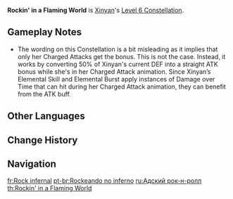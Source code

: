 {{Constellation Infobox
|image       = Constellation Rockin' in a Flaming World.png
|description = Decreases the Stamina Consumption of Xinyan's [[Dance on Fire|Charged Attacks]] by 30%. Additionally, Xinyan's Charged Attacks gain an ATK Bonus equal to 50% of her DEF.
|level       = 6
|character   = Xinyan
|scale_att1  = DEF
|utility1    = Stamina
|utility2    = Charged Attack
|utility3    = ATK Increase
}}
'''Rockin' in a Flaming World''' is [[Xinyan]]'s [[Level 6 Constellation]].

==Gameplay Notes==
* The wording on this Constellation is a bit misleading as it implies that only her Charged Attacks get the bonus. This is not the case. Instead, it works by converting 50% of Xinyan's current DEF into a straight ATK bonus while she's in her Charged Attack animation. Since Xinyan’s Elemental Skill and Elemental Burst apply instances of Damage over Time that can hit during her Charged Attack animation, they can benefit from the ATK buff.

==Other Languages==
{{Other Languages
|en      = Rockin' in a Flaming World
|zhs     = 地狱里摇摆
|zhs_rm  = Dìyù li Yáobǎi
|zht     = 地獄裡搖擺
|zht_rm  = Dìyù li Yáobǎi
|zh_tl   = Rock in Hell
|ja      = 地獄のシェーク
|ja_rm   = Jigoku no Sheeku
|ja_tl   = Shake of Hell
|ko      = 지옥의 연주
|ko_rm   = Ji'ok-ui Yeonju
|ko_tl   = Performance of Hell
|es      = Rockeando en el infierno
|es_tl   = Rocking in Hell
|fr      = Rock infernal
|fr_tl   = Infernal Rock
|fr_note = Rock as the music genre.
|ru      = Адский рок-н-ролл
|ru_tl   = Hellish Rock 'n' Roll
|th      = Rockin' in a Flaming World
|vi      = Khuấy Động Từ Địa Ngục
|vi_tl   = 
|de      = Tanz in der Hölle
|de_tl   = Dance in Hell
|id      = Rockin' in a Flaming World
|pt      = Rockeando no inferno
|pt_tl   = Rocking in Hell
|tr      = Alevler İçinde Rock
|tr_tl   = 
|it      = Rock 'n' roll infernale
|it_tl   = Hellish Rock 'n' Roll
}}

==Change History==
{{Change History|1.1}}

==Navigation==
{{Talent Navbox|Xinyan}}

[[fr:Rock infernal]]
[[pt-br:Rockeando no inferno]]
[[ru:Адский рок-н-ролл]]
[[th:Rockin' in a Flaming World]]
